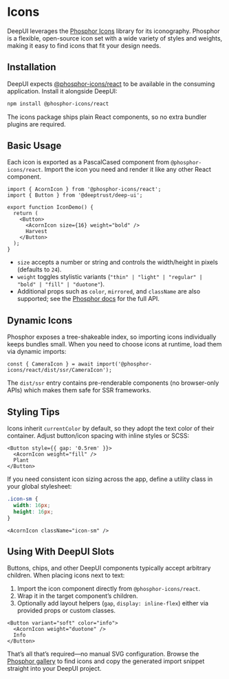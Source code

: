 
<Meta title="Guides/2. Icons" />

# Icons

DeepUI leverages the [Phosphor Icons](https://phosphoricons.com/) library for its iconography. Phosphor is a flexible, open-source icon set with a wide variety of styles and weights, making it easy to find icons that fit your design needs.

## Installation

DeepUI expects [@phosphor-icons/react](https://www.npmjs.com/package/@phosphor-icons/react) to be available in the consuming application. Install it alongside DeepUI:

```bash
npm install @phosphor-icons/react
```

The icons package ships plain React components, so no extra bundler plugins are required.

## Basic Usage

Each icon is exported as a PascalCased component from `@phosphor-icons/react`. Import the icon you need and render it like any other React component.

```tsx
import { AcornIcon } from '@phosphor-icons/react';
import { Button } from '@deeptrust/deep-ui';

export function IconDemo() {
  return (
    <Button>
      <AcornIcon size={16} weight="bold" />
      Harvest
    </Button>
  );
}
```

- `size` accepts a number or string and controls the width/height in pixels (defaults to `24`).
- `weight` toggles stylistic variants (`"thin" | "light" | "regular" | "bold" | "fill" | "duotone"`).
- Additional props such as `color`, `mirrored`, and `className` are also supported; see the [Phosphor docs](https://phosphoricons.com/) for the full API.

## Dynamic Icons

Phosphor exposes a tree-shakeable index, so importing icons individually keeps bundles small. When you need to choose icons at runtime, load them via dynamic imports:

```tsx
const { CameraIcon } = await import('@phosphor-icons/react/dist/ssr/CameraIcon');
```

The `dist/ssr` entry contains pre-renderable components (no browser-only APIs) which makes them safe for SSR frameworks.

## Styling Tips

Icons inherit `currentColor` by default, so they adopt the text color of their container. Adjust button/icon spacing with inline styles or SCSS:

```tsx
<Button style={{ gap: '0.5rem' }}>
  <AcornIcon weight="fill" />
  Plant
</Button>
```

If you need consistent icon sizing across the app, define a utility class in your global stylesheet:

```css
.icon-sm {
  width: 16px;
  height: 16px;
}
```

```tsx
<AcornIcon className="icon-sm" />
```

## Using With DeepUI Slots

Buttons, chips, and other DeepUI components typically accept arbitrary children. When placing icons next to text:

1. Import the icon component directly from `@phosphor-icons/react`.
2. Wrap it in the target component’s children.
3. Optionally add layout helpers (`gap`, `display: inline-flex`) either via provided props or custom classes.

```tsx
<Button variant="soft" color="info">
  <AcornIcon weight="duotone" />
  Info
</Button>
```

That’s all that’s required—no manual SVG configuration. Browse the [Phosphor gallery](https://phosphoricons.com/) to find icons and copy the generated import snippet straight into your DeepUI project.
